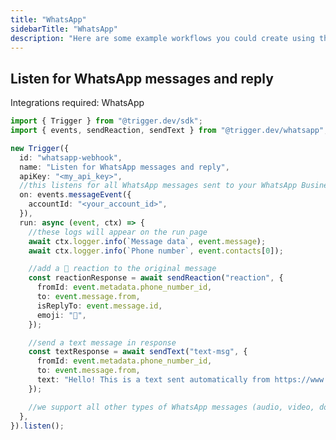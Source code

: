 ```yaml
---
title: "WhatsApp"
sidebarTitle: "WhatsApp"
description: "Here are some example workflows you could create using the WhatsApp integration."
---
```


## Listen for WhatsApp messages and reply

Integrations required: WhatsApp

```ts
import { Trigger } from "@trigger.dev/sdk";
import { events, sendReaction, sendText } from "@trigger.dev/whatsapp";

new Trigger({
  id: "whatsapp-webhook",
  name: "Listen for WhatsApp messages and reply",
  apiKey: "<my_api_key>",
  //this listens for all WhatsApp messages sent to your WhatsApp Business account
  on: events.messageEvent({
    accountId: "<your_account_id>",
  }),
  run: async (event, ctx) => {
    //these logs will appear on the run page
    await ctx.logger.info(`Message data`, event.message);
    await ctx.logger.info(`Phone number`, event.contacts[0]);

    //add a 🥰 reaction to the original message
    const reactionResponse = await sendReaction("reaction", {
      fromId: event.metadata.phone_number_id,
      to: event.message.from,
      isReplyTo: event.message.id,
      emoji: "🥰",
    });

    //send a text message in response
    const textResponse = await sendText("text-msg", {
      fromId: event.metadata.phone_number_id,
      to: event.message.from,
      text: "Hello! This is a text sent automatically from https://www.trigger.dev",
    });

    //we support all other types of WhatsApp messages (audio, video, document, location, etc)
  },
}).listen();
```
